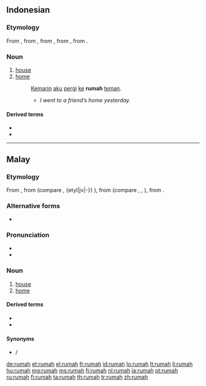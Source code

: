 ==Indonesian==

===Etymology===
From {{etyl|ms|id}} {{term|rumah|lang=ms}}, from {{proto|Malayic|rumah|lang=id}}, from {{proto|Western Malayo-Polynesian|ʀumaq|lang=id}}, from {{proto|Malayo-Polynesian|ʀumaq|lang=id}}, from {{proto|Austronesian|ʀumaq|lang=id}}.

===Noun===
{{head|id|noun}}

# [[house]] {{gloss|abode}}
# [[home]] {{gloss|house or structure in which someone lives}}
#: [[kemarin|Kemarin]] [[aku]] [[pergi]] [[ke]] '''rumah''' [[teman]].
#:* ''I went to a friend’s home yesterday.''

====Derived terms====
* {{l|id|rumah makan|gloss={{l|en|restaurant}}}}
* {{l|id|rumah sakit|gloss={{l|en|hospital}}}}

----

==Malay==

===Etymology===
From {{proto|Malayic|rumah|lang=ms}}, from {{proto|Western Malayo-Polynesian|ʀumaq|lang=ms}} (compare {{etyl|ch|-}} {{term|guma'|lang=ch}}, {etyl|jv|-}} {{term|omah|lang=jv}}), from {{proto|Malayo-Polynesian|ʀumaq|lang=ms}} (compare {{etyl|ho|-}} {{term|ruma|lang=ho}}, {{etyl|wiv|-}} {{term|ruma|lang=wiv}}, {{etyl|tet|-}} {{term|uma|lang=tet}}), from {{proto|Austronesian|ʀumaq|lang=ms}}.

===Alternative forms===
* {{l|ms|رومه|sc=Arab}}

===Pronunciation===
* {{IPA|/rumah/|lang=ms}}
* {{rhymes|umah|mah|ah|lang=ms}}

===Noun===
{{head|ms|noun|Jawi spelling|{{l|ms|رومه|sc=Arab}}}}

# [[house]] {{gloss|abode}}
# [[home]] {{gloss|house or structure in which someone lives}}

====Derived terms====
* {{l|ms|rumah makan|gloss={{l|en|restaurant}}}}
* {{l|ms|rumah sakit|gloss={{l|en|hospital}}}}

====Synonyms====
* {{l|ms|bait}} / {{l|ms|بيت|sc=Arab}}

[[de:rumah]]
[[et:rumah]]
[[el:rumah]]
[[fr:rumah]]
[[id:rumah]]
[[lo:rumah]]
[[lt:rumah]]
[[li:rumah]]
[[hu:rumah]]
[[mg:rumah]]
[[ms:rumah]]
[[fj:rumah]]
[[nl:rumah]]
[[ja:rumah]]
[[pt:rumah]]
[[ru:rumah]]
[[fi:rumah]]
[[ta:rumah]]
[[th:rumah]]
[[tr:rumah]]
[[zh:rumah]]